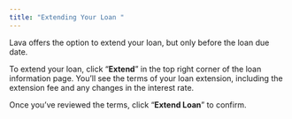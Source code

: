 ```yaml
---
title: "Extending Your Loan "
---
```


Lava offers the option to extend your loan, but only before the loan due date. 

To extend your loan, click “**Extend**” in the top right corner of the loan information page. You’ll see the terms of your loan extension, including the extension fee and any changes in the interest rate. 

Once you’ve reviewed the terms, click “**Extend Loan**” to confirm. 